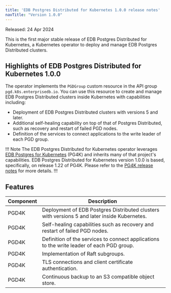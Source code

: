 ```yaml
---
title: 'EDB Postgres Distributed for Kubernetes 1.0.0 release notes'
navTitle: "Version 1.0.0"
---
```


Released: 24 Apr 2024

This is the first major stable release of EDB Postgres Distributed for Kubernetes, a Kubernetes operator to deploy 
and manage EDB Postgres Distributed clusters.

## Highlights of EDB Postgres Distributed for Kubernetes 1.0.0

The operator implements the `PGDGroup` custom resource in the API group `pgd.k8s.enterprisedb.io`. You can use this resource 
to create and manage EDB Postgres Distributed clusters inside Kubernetes with capabilities including:

* Deployment of EDB Postgres Distributed clusters with versions 5 and later.
* Additional self-healing capability on top of that of Postgres Distributed, such as recovery and restart of failed PGD nodes.
* Definition of the services to connect applications to the write leader of each PGD group.

!!! Note
The EDB Postgres Distributed for Kubernetes operator leverages 
[EDB Postgres for Kubernetes](https://www.enterprisedb.com/docs/postgres_for_kubernetes/latest/) (PG4K) and inherits many 
of that project's capabilities. EDB Postgres Distributed for Kubernetes version 1.0.0 is based, specifically, on release 1.22 of PG4K. 
Please refer to the [PG4K release notes](https://www.enterprisedb.com/docs/postgres_for_kubernetes/latest/rel_notes/) for more details.
!!!

## Features

| Component | Description                                                                                  |
|-----------|----------------------------------------------------------------------------------------------|
| PGD4K     | Deployment of EDB Postgres Distributed clusters with versions 5 and later inside Kubernetes. |
| PGD4K     | Self-healing capabilities such as recovery and restart of failed PGD nodes.                  |
| PGD4K     | Definition of the services to connect applications to the write leader of each PGD group.    |
| PGD4K     | Implementation of Raft subgroups.                                                            |
| PGD4K     | TLS connections and client certificate authentication.                                       |
| PGD4K     | Continuous backup to an S3 compatible object store.                                          |
